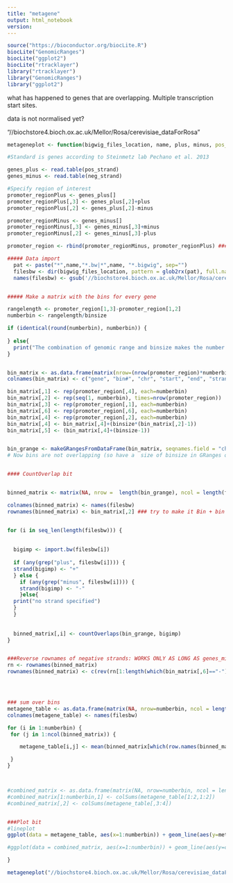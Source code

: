 ---
title: "metagene"
output: html_notebook
version: 
---

```{r}
source("https://bioconductor.org/biocLite.R")
biocLite("GenomicRanges")
biocLite("ggplot2")
biocLite("rtracklayer")
library("rtracklayer")
library("GenomicRanges")
library("ggplot2")
```

############ what has happened to genes that are overlapping. Multiple transcription start sites.
############ data is not normalised yet?


"//biochstore4.bioch.ox.ac.uk/Mellor/Rosa/cerevisiae_dataForRosa"



```{r}
metageneplot <- function(bigwig_files_location, name, plus, minus, pos_strand="//biochstore4.bioch.ox.ac.uk/Mellor/Rosa/pos_strand_annotations.bed", neg_strand="//biochstore4.bioch.ox.ac.uk/Mellor/Rosa/neg_strand_annotations.bed", binsize=5) {

#Standard is genes according to Steinmetz lab Pechano et al. 2013

genes_plus <- read.table(pos_strand)
genes_minus <- read.table(neg_strand)

#Specify region of interest
promoter_regionPlus <- genes_plus[]
promoter_regionPlus[,3] <- genes_plus[,2]+plus
promoter_regionPlus[,2] <- genes_plus[,2]-minus

promoter_regionMinus <- genes_minus[]
promoter_regionMinus[,3] <- genes_minus[,3]+minus
promoter_regionMinus[,2] <- genes_minus[,3]-plus

promoter_region <- rbind(promoter_regionMinus, promoter_regionPlus) ### don't change the order of minus/plus region without changing the renaming of the rownames of the minus strand just after the CountOverlap bit (chunk 5)

##### Data import
  pat <- paste("*",name,"*.bw|*",name, "*.bigwig", sep="")
  filesbw <- dir(bigwig_files_location, pattern = glob2rx(pat), full.names=TRUE)
  names(filesbw) <- gsub('//biochstore4.bioch.ox.ac.uk/Mellor/Rosa/cerevisiae_dataForRosa|*_NETseq_minus.bw|*_NETseq_plus.bw|/uzun_*', '', filesbw)


##### Make a matrix with the bins for every gene

rangelength <- promoter_region[1,3]-promoter_region[1,2]
numberbin <- rangelength/binsize

if (identical(round(numberbin), numberbin)) {
  
} else{
  print("The combination of genomic range and binsize makes the number of bins not round. So either change them or fix this problem in the code")
}


bin_matrix <- as.data.frame(matrix(nrow=(nrow(promoter_region)*numberbin), ncol=6))
colnames(bin_matrix) <- c("gene", "bin#", "chr", "start", "end", "strand")

bin_matrix[,1] <- rep(promoter_region[,4], each=numberbin)
bin_matrix[,2] <- rep(seq(1, numberbin), times=nrow(promoter_region))
bin_matrix[,3] <- rep(promoter_region[,1], each=numberbin)
bin_matrix[,6] <- rep(promoter_region[,6], each=numberbin)
bin_matrix[,4] <- rep(promoter_region[,2], each=numberbin)
bin_matrix[,4] <- bin_matrix[,4]+(binsize*(bin_matrix[,2]-1))
bin_matrix[,5] <- (bin_matrix[,4]+(binsize-1))


bin_grange <- makeGRangesFromDataFrame(bin_matrix, seqnames.field = "chr", start.field = "start", end.field = "end", keep.extra.columns = TRUE)
# Now bins are not overlapping (so have a  size of binsize in GRanges object) and the last bp in the promoter region is lost...


#### CountOverlap bit


binned_matrix <- matrix(NA, nrow =  length(bin_grange), ncol = length(filesbw))

colnames(binned_matrix) <- names(filesbw)
rownames(binned_matrix) <- bin_matrix[,2] ### try to make it Bin + bin number


for (i in seq_len(length(filesbw))) {
  
  
  bigimp <- import.bw(filesbw[i])
  
  if (any(grep("plus", filesbw[i]))) {
  strand(bigimp) <- "+"
  } else {
    if (any(grep("minus", filesbw[i]))) {
    strand(bigimp) <- "-"
    }else{
  print("no strand specified")
  }
  }
  
  
  binned_matrix[,i] <- countOverlaps(bin_grange, bigimp)
}


###Reverse rownames of negative strands: WORKS ONLY AS LONG AS genes_minus is first half, otherwise you have to change this bit
rn <- rownames(binned_matrix)
rownames(binned_matrix) <- c(rev(rn[1:length(which(bin_matrix[,6]=="-"))]), rn[(length(which(bin_matrix[,6]=="-"))+1):length(rn)])




### sum over bins
metagene_table <- as.data.frame(matrix(NA, nrow=numberbin, ncol = length(filesbw)))
colnames(metagene_table) <- names(filesbw) 

for (i in 1:numberbin) { 
 for (j in 1:ncol(binned_matrix)) {

    metagene_table[i,j] <- mean(binned_matrix[which(row.names(binned_matrix)==i),j])

 }
}



#combined_matrix <- as.data.frame(matrix(NA, nrow=numberbin, ncol = length(filesbw)/2))
#combined_matrix[1:numberbin,1] <- colSums(metagene_table[1:2,1:2])
#combined_matrix[,2] <- colSums(metagene_table[,3:4])


###Plot bit
#lineplot
ggplot(data = metagene_table, aes(x=1:numberbin)) + geom_line(aes(y=metagene_table[,1], colour="dst1_minus"))+ geom_line(aes(y=metagene_table[,2], colour="dst1_plus"))+ geom_line(aes(y=metagene_table[,3], colour="spt4_minus"))+ geom_line(aes(y=metagene_table[,4], colour= "spt4_plus")) + scale_colour_manual("", breaks = c("dst1_minus", "dst1_plus", "spt4_minus","spt4_plus"), values = c("red", "green", "blue","cornflowerblue"))

#ggplot(data = combined_matrix, aes(x=1:numberbin)) + geom_line(aes(y=combined_matrix[,1], colour="dst1"))+ geom_line(aes(y=combined_matrix[,2], colour="spt4"))+ scale_colour_manual("", breaks = c("dst1", "spt4"), values = c("orange","cornflowerblue"))

}

```


```{r}
metageneplot("//biochstore4.bioch.ox.ac.uk/Mellor/Rosa/cerevisiae_dataForRosa", "uzun", plus=1500, minus=500)



```





